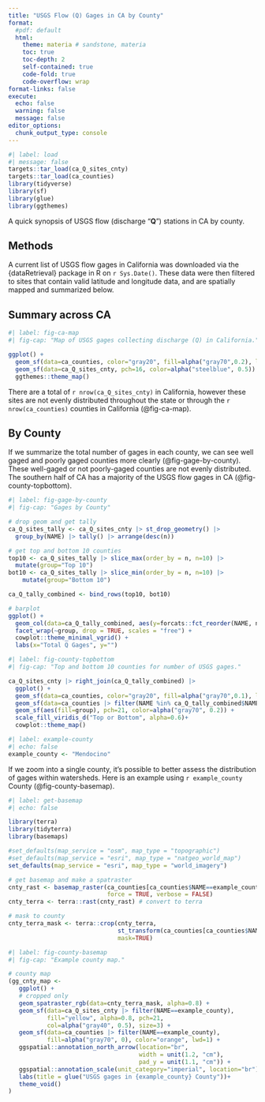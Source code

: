 ```yaml
---
title: "USGS Flow (Q) Gages in CA by County"
format:
  #pdf: default
  html:
    theme: materia # sandstone, materia
    toc: true
    toc-depth: 2
    self-contained: true
    code-fold: true
    code-overflow: wrap
format-links: false
execute:
  echo: false
  warning: false
  message: false
editor_options: 
  chunk_output_type: console
---
```


```r
#| label: load
#| message: false
targets::tar_load(ca_Q_sites_cnty)
targets::tar_load(ca_counties)
library(tidyverse)
library(sf)
library(glue)
library(ggthemes)

```

A quick synopsis of USGS flow (discharge "**Q**") stations in CA by county. 

## Methods

A current list of USGS flow gages in California was downloaded via the {dataRetrieval} package in R on `r Sys.Date()`. These data were then filtered to sites that contain valid latitude and longitude data, and are spatially mapped and summarized below.

## Summary across CA

```r
#| label: fig-ca-map
#| fig-cap: "Map of USGS gages collecting discharge (Q) in California."

ggplot() + 
  geom_sf(data=ca_counties, color="gray20", fill=alpha("gray70",0.2), lwd=0.2)+
  geom_sf(data=ca_Q_sites_cnty, pch=16, color=alpha("steelblue", 0.5)) +
  ggthemes::theme_map()

```

There are a total of `r nrow(ca_Q_sites_cnty)` in California, however these sites are not evenly distributed throughout the state or through the `r nrow(ca_counties)` counties in California (@fig-ca-map).

## By County

If we summarize the total number of gages in each county, we can see well gaged and poorly gaged counties more clearly (@fig-gage-by-county). These well-gaged or not poorly-gaged counties are not evenly distributed. The southern half of CA has a majority of the USGS flow gages in CA (@fig-county-topbottom).

```r
#| label: fig-gage-by-county
#| fig-cap: "Gages by County"

# drop geom and get tally
ca_Q_sites_tally <- ca_Q_sites_cnty |> st_drop_geometry() |> 
  group_by(NAME) |> tally() |> arrange(desc(n))

# get top and bottom 10 counties
top10 <- ca_Q_sites_tally |> slice_max(order_by = n, n=10) |> 
  mutate(group="Top 10")
bot10 <- ca_Q_sites_tally |> slice_min(order_by = n, n=10) |> 
    mutate(group="Bottom 10")

ca_Q_tally_combined <- bind_rows(top10, bot10) 

# barplot
ggplot() + 
  geom_col(data=ca_Q_tally_combined, aes(y=forcats::fct_reorder(NAME, n), x=n)) +
  facet_wrap(~group, drop = TRUE, scales = "free") +
  cowplot::theme_minimal_vgrid() +
  labs(x="Total Q Gages", y="")

```

```r
#| label: fig-county-topbottom
#| fig-cap: "Top and bottom 10 counties for number of USGS gages."

ca_Q_sites_cnty |> right_join(ca_Q_tally_combined) |> 
  ggplot() + 
  geom_sf(data=ca_counties, color="gray20", fill=alpha("gray70",0.1), lwd=0.2)+
  geom_sf(data=ca_counties |> filter(NAME %in% ca_Q_tally_combined$NAME), color="gray20", fill=alpha("gray40",0.4), lwd=0.3)+
  geom_sf(aes(fill=group), pch=21, color=alpha("gray70", 0.2)) +
  scale_fill_viridis_d("Top or Bottom", alpha=0.6)+
  cowplot::theme_map()

```

```r
#| label: example-county
#| echo: false
example_county <- "Mendocino"

```

If we zoom into a single county, it's possible to better assess the distribution of gages within watersheds. Here is an example using `r example_county` County (@fig-county-basemap).

```r
#| label: get-basemap
#| echo: false

library(terra)
library(tidyterra)
library(basemaps)

#set_defaults(map_service = "osm", map_type = "topographic")
#set_defaults(map_service = "esri", map_type = "natgeo_world_map")
set_defaults(map_service = "esri", map_type = "world_imagery")

# get basemap and make a spatraster
cnty_rast <- basemap_raster(ca_counties[ca_counties$NAME==example_county,],
                            force = TRUE, verbose = FALSE)
cnty_terra <- terra::rast(cnty_rast) # convert to terra

# mask to county
cnty_terra_mask <- terra::crop(cnty_terra,
                               st_transform(ca_counties[ca_counties$NAME==example_county,], 3857),
                               mask=TRUE)
```

```r
#| label: fig-county-basemap
#| fig-cap: "Example county map."

# county map
(gg_cnty_map <-
   ggplot() +
   # cropped only
   geom_spatraster_rgb(data=cnty_terra_mask, alpha=0.8) +
   geom_sf(data=ca_Q_sites_cnty |> filter(NAME==example_county),
           fill="yellow", alpha=0.8, pch=21, 
           col=alpha("gray40", 0.5), size=3) +
   geom_sf(data=ca_counties |> filter(NAME==example_county), 
           fill=alpha("gray70", 0), color="orange", lwd=1) +
   ggspatial::annotation_north_arrow(location="br", 
                                     width = unit(1.2, "cm"), 
                                     pad_y = unit(1.1, "cm")) +
   ggspatial::annotation_scale(unit_category="imperial", location="br") +
   labs(title = glue("USGS gages in {example_county} County"))+
   theme_void()
)
```

